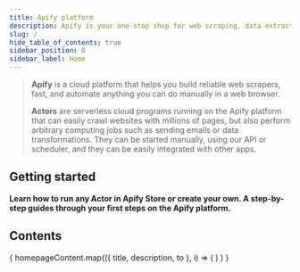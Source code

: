 ```yaml
---
title: Apify platform
description: Apify is your one-stop shop for web scraping, data extraction, and RPA. Automate anything you can do manually in a browser.
slug: /
hide_table_of_contents: true
sidebar_position: 0
sidebar_label: Home
---
```


> **Apify** is a cloud platform that helps you build reliable web scrapers, fast, and automate anything you can do manually in a web browser.
>
> **Actors** are serverless cloud programs running on the Apify platform that can easily crawl websites with millions of pages, but also perform arbitrary computing jobs such as sending emails or data transformations. They can be started manually, using our API or scheduler, and they can be easily integrated with other apps.

## Getting started

**Learn how to run any Actor in Apify Store or create your own. A step-by-step guides through your first steps on the Apify platform.**

<CardGrid>
    <Card
        title="Run Actor from Apify Store"
        desc="Apify Store is home to thousands of public Actors available to the Apify community. It's the easiest way for you to start with Apify."
        to="/platform/actors/running"
    />
    <Card
        title="Build your own Actor"
        desc="Read about the technical part of building Apify Actors. Learn to define Actor inputs, build new versions, persist Actor state, and choose base Docker images."
        to="/platform/actors/development"
    />
    <Card
        title="Become an expert with Apify Academy"
        desc="Learn everything about web scraping and automation with our free courses that will turn you into an expert scraper developer."
        to="/academy"
    />
</CardGrid>

## Contents

<CardGrid>
    {
        homepageContent.map(({ title, description, to }, i) => (
            <Card
                title={title}
                desc={description}
                to={to}
                key={i}
            />)
        )
    }
</CardGrid>
